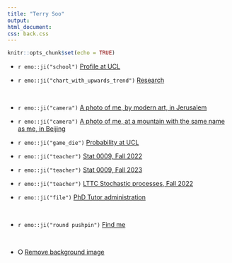 ```yaml
---
title: "Terry Soo"
output: 
html_document: 
css: back.css
---
```




```r
knitr::opts_chunk$set(echo = TRUE)
```

* `r emo::ji("school")` [Profile at UCL](https://www.ucl.ac.uk/statistics/dr-terry-soo)



*  `r emo::ji("chart_with_upwards_trend")` [Research](https://tsoo-math.github.io/m3/research.html)

<br>

* `r emo::ji("camera")` [A photo of me, by modern art, in Jerusalem](https://tsoo-math.github.io/m3/tsrain.jpg)


* `r emo::ji("camera")` [A photo of me, at a mountain with the same name as me, in Beijing](https://tsoo-math.github.io/m3/terrysoo.htm)



* `r emo::ji("game_die")` [Probability at UCL](https://sites.google.com/view/probability-at-ucl/home?authuser=0)



* `r emo::ji("teacher")` [Stat 0009, Fall 2022](https://tsoo-math.github.io/ucl3/skeleton-stat9-2022.html)

* `r emo::ji("teacher")` [Stat 0009, Fall 2023](https://tsoo-math.github.io/ucl4/skeleton-stat9-2023.html)


* `r emo::ji("teacher")` [LTTC Stochastic processes, Fall 2022](https://tsoo-math.github.io/lttc/skeleton-LTTC-2022.html)


*   `r emo::ji("file")` [PhD Tutor administration](https://tsoo-math.github.io/ucl2/grst/links.html)


<br>

*   `r emo::ji("round pushpin")` [Find me](https://tsoo-math.github.io/find.html)

<br>




* &#x2B58; [Remove background image](https://tsoo-math.github.io/index-noback.html)


